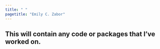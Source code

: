 ```yaml
---
title: " "
pagetitle: "Emily C. Zabor"
---
```


<link rel="stylesheet" href="styles.css" type="text/css">
<link rel="stylesheet" href="academicicons/css/academicons.min.css"/>


## This will contain any code or packages that I've worked on. 
